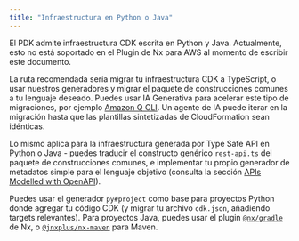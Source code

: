 ```yaml
---
title: "Infraestructura en Python o Java"
---
```





El PDK admite infraestructura CDK escrita en Python y Java. Actualmente, esto no está soportado en el Plugin de Nx para AWS al momento de escribir este documento.

La ruta recomendada sería migrar tu infraestructura CDK a TypeScript, o usar nuestros generadores y migrar el paquete de construcciones comunes a tu lenguaje deseado. Puedes usar IA Generativa para acelerar este tipo de migraciones, por ejemplo [Amazon Q CLI](https://aws.amazon.com/developer/learning/q-developer-cli/). Un agente de IA puede iterar en la migración hasta que las plantillas sintetizadas de CloudFormation sean idénticas.

Lo mismo aplica para la infraestructura generada por Type Safe API en Python o Java - puedes traducir el constructo genérico `rest-api.ts` del paquete de construcciones comunes, e implementar tu propio generador de metadatos simple para el lenguaje objetivo (consulta la sección [APIs Modelled with OpenAPI](#apis-modelled-with-openapi)).

Puedes usar el <Link path="/guides/python-project">generador `py#project`</Link> como base para proyectos Python donde agregar tu código CDK (y migrar tu archivo `cdk.json`, añadiendo targets relevantes). Para proyectos Java, puedes usar el plugin [`@nx/gradle`](https://nx.dev/technologies/java/introduction) de Nx, o [`@jnxplus/nx-maven`](https://github.com/gridatek/jnxplus/tree/main/packages/nx-maven) para Maven.
